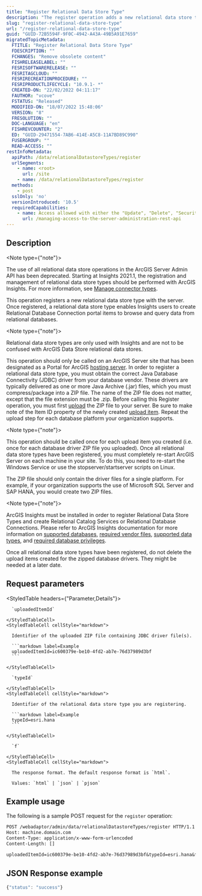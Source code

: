 ```yaml
---
title: "Register Relational Data Store Type"
description: "The register operation adds a new relational data store type to the server site and registers it for use with Insights."
slug: "register-relational-data-store-type"
url: "/register-relational-data-store-type"
guid: "GUID-72B5594F-9F0C-4942-A43A-49B5A91E7659"
migratedTopicMetadata:
  FTITLE: "Register Relational Data Store Type"
  FDESCRIPTION: ""
  FCHANGES: "Remove obsolete content"
  FISHRELEASELABEL: ""
  FESRISOFTWARERELEASE: ""
  FESRITAGCLOUD: ""
  FESRIRECREATIONPROCEDURE: ""
  FESRIPRODUCTLIFECYCLE: "10.9.1- *"
  CREATED-ON: "22/02/2022 04:11:17"
  FAUTHOR: "vcove"
  FSTATUS: "Released"
  MODIFIED-ON: "18/07/2022 15:48:06"
  VERSION: "8"
  FRESOLUTION: ""
  DOC-LANGUAGE: "en"
  FISHREVCOUNTER: "2"
  ED: "GUID-29471554-7AB6-414E-A5C8-11A7BD89C990"
  FUSERGROUP: ""
  READ-ACCESS: ""
restInfoMetadata:
  apiPath: /data/relationalDatastoreTypes/register
  urlSegments:
    - name: <root>
      url: /site
    - name: /data/relationalDatastoreTypes/register
  methods:
    - post
  sslOnly: 'no'
  versionIntroduced: '10.5'
  requiredCapabilities:
    - name: Access allowed with either the "Update", "Delete", "Security and Infrastructure", or "Servers" privileges
      url: /managing-access-to-the-server-administration-rest-api
---
```


## Description

<Note type={"note"}>

The use of all relational data store operations in the ArcGIS Server Admin API has been deprecated. Starting at Insights 2021.1, the registration and management of relational data store types should be performed with ArcGIS Insights. For more information, see [Manage connector types](https://doc.arcgis.com/en/insights/2023.2/administer/manage-connector-types.htm).

</Note>

This operation registers a new relational data store type with the server. Once registered, a relational data store type enables Insights users to create Relational Database Connection portal items to browse and query data from relational databases.

<Note type={"note"}>

Relational data store types are only used with Insights and are not to be confused with ArcGIS Data Store relational data stores.

</Note>

This operation should only be called on an ArcGIS Server site that has been designated as a Portal for ArcGIS [hosting server](http://server.arcgis.com/en/portal/latest/administer/windows/configure-hosting-server-for-portal.htm). In order to register a relational data store type, you must obtain the correct Java Database Connectivity (JDBC) driver from your database vendor. These drivers are typically delivered as one or more Java Archive (.jar) files, which you must compress/package into a ZIP file. The name of the ZIP file does not matter, except that the file extension must be .zip. Before calling this Register operation, you must first [upload](/uploaditem) the ZIP file to your server. Be sure to make note of the Item ID property of the newly created [upload item](/uploadeditem). Repeat the upload step for each database platform your organization supports.

<Note type={"note"}>

This operation should be called once for each upload item you created (i.e. once for each database driver ZIP file you uploaded). Once all relational data store types have been registered, you must completely re-start ArcGIS Server on each machine in your site. To do this, you need to re-start the Windows Service or use the stopserver/startserver scripts on Linux.

</Note>

The ZIP file should only contain the driver files for a single platform. For example, if your organization supports the use of Microsoft SQL Server and SAP HANA, you would create two ZIP files. 

<Note type={"note"}>

ArcGIS Insights must be installed in order to register Relational Data Store Types and create Relational Catalog Services or Relational Database Connections. Please refer to ArcGIS Insights documentation for more information on [supported databases](https://doc.arcgis.com/en/insights/2023.2/administer/supported-databases.htm), [required vendor files](https://doc.arcgis.com/en/insights/2023.2/administer/vendor-files.htm), [supported data types](https://doc.arcgis.com/en/insights/2023.2/get-started/supported-types-from-databases.htm), and [required database privileges](https://doc.arcgis.com/en/insights/2023.2/administer/database-privileges.htm).

</Note>

Once all relational data store types have been registered, do not delete the upload items created for the zipped database drivers. They might be needed at a later date.


##  Request parameters

<StyledTable headers={"Parameter,Details"}>
  <StyledTableRow>
    <StyledTableCell cellStyle="markdown">

      `uploadedItemId` 

    </StyledTableCell>
    <StyledTableCell cellStyle="markdown">

      Identifier of the uploaded ZIP file containing JDBC driver file(s).

      ```markdown label=Example
      uploadedItemId=ic600379e-be10-4fd2-ab7e-76d37989d3bf
      ```

    </StyledTableCell>
  </StyledTableRow>
  <StyledTableRow>
    <StyledTableCell cellStyle="markdown">

      `typeId` 

    </StyledTableCell>
    <StyledTableCell cellStyle="markdown">

      Identifier of the relational data store type you are registering.

      ```markdown label=Example
      typeId=esri.hana
      ```

    </StyledTableCell>
  </StyledTableRow>
  <StyledTableRow>
    <StyledTableCell cellStyle="markdown">

      `f` 

    </StyledTableCell>
    <StyledTableCell cellStyle="markdown">

      The response format. The default response format is `html`.

      Values: `html` | `json` | `pjson`

  </StyledTableCell>
  </StyledTableRow>
</StyledTable>


## Example usage

The following is a sample POST request for the `register` operation:

```markdown
POST /webadaptor/admin/data/relationalDatastoreTypes/register HTTP/1.1
Host: machine.domain.com
Content-Type: application/x-www-form-urlencoded
Content-Length: []

uploadedItemId=ic600379e-be10-4fd2-ab7e-76d37989d3bf&typeId=esri.hana&f=pjson
```

## JSON Response example

```javascript
{"status": "success"}
```